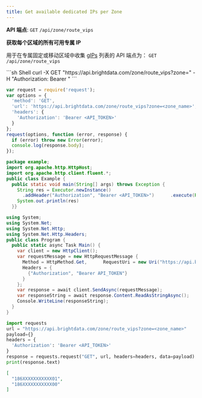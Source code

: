 ```yaml
---
title: Get available dedicated IPs per Zone
---
```


**API 端点**: `GET` `/api/zone/route_vips`


**获取每个区域的所有可用专属 IP**

用于在专属固定或移动区域中收集 [gIPs](/proxy-networks/residential/configure-your-proxy#ip-groups-gips) 列表的 API 端点为：
`GET /api/zone/route_vips`


<CodeGroup>
```sh Shell
 curl -X GET "https://api.brightdata.com/zone/route_vips?zone=<zone_name>" -H "Authorization: Bearer <API_TOKEN>"
```

```js NodeJS
var request = require('request');
var options = {
  'method': 'GET',
  'url': 'https://api.brightdata.com/zone/route_vips?zone=<zone_name>',
  'headers': {
    'Authorization': 'Bearer <API_TOKEN>'
  }
};
request(options, function (error, response) {
  if (error) throw new Error(error);
  console.log(response.body);
});
```

```java Java
package example;
import org.apache.http.HttpHost;
import org.apache.http.client.fluent.*;
public class Example {
  public static void main(String[] args) throws Exception {
    String res = Executor.newInstance()
      .addHeader("Authorization", "Bearer <API_TOKEN>")      .execute(Request.Get("https://api.brightdata.com/zone/route_vips?zone=<zone_name>"))      .returnContent().asString();
    System.out.println(res)
  }}
```

```cs C#
using System;
using System.Net;
using System.Net.Http;
using System.Net.Http.Headers;
public class Program {
  public static async Task Main() {
    var client = new HttpClient();
    var requestMessage = new HttpRequestMessage {
      Method = HttpMethod.Get,      RequestUri = new Uri("https://api.brightdata.com/zone/route_vips?zone=ZONE"),
      Headers = {
        {"Authorization", "Bearer API_TOKEN"}
      }
    };
    var response = await client.SendAsync(requestMessage);
    var responseString = await response.Content.ReadAsStringAsync();
    Console.WriteLine(responseString);
  }
}
```

``` python Python
import requests
url = "https://api.brightdata.com/zone/route_vips?zone=<zone_name>"
payload={}
headers = {
  'Authorization': 'Bearer <API_TOKEN>'
}
response = requests.request("GET", url, headers=headers, data=payload)
print(response.text)
```
</CodeGroup>

```json Sample Response
[
  "186XXXXXXXXXXX01",
  "186XXXXXXXXXXX00"
]
```